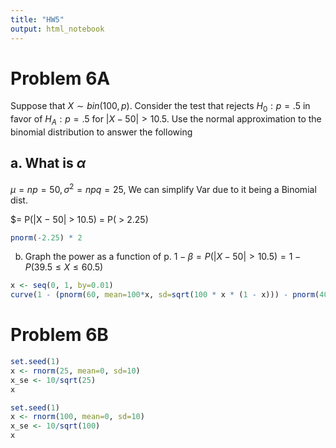 ---
title: "HW5"
output: html_notebook
---

# Problem 6A
Suppose that $X ∼ bin(100, p)$. Consider the test that rejects $H_0: p = .5$ in favor
of $H_A: p 	= .5$ for $|X −50| > 10.5$. Use the normal approximation to the binomial
distribution to answer the following

## a. What is $\alpha$

$\mu = np = 50, \sigma^2 = npq = 25$, We can simplify Var due to it being a Binomial dist.

$\alpha = P(|X − 50| > 10.5) = P(\frac{|X − 50|}{5} > 2.25)
```{r}
pnorm(-2.25) * 2
```

b. Graph the power as a function of p.
$1 - \beta = P(|X − 50| > 10.5) = 1 - P(39.5 \leq X \leq 60.5)$

```{r}
x <- seq(0, 1, by=0.01)
curve(1 - (pnorm(60, mean=100*x, sd=sqrt(100 * x * (1 - x))) - pnorm(40, mean=100*x, sd=sqrt(100*x*(1-x)))), xlab='p', ylab='power')
```

# Problem 6B

```{r}
set.seed(1)
x <- rnorm(25, mean=0, sd=10)
x_se <- 10/sqrt(25)
x
```
```{r}
set.seed(1)
x <- rnorm(100, mean=0, sd=10)
x_se <- 10/sqrt(100)
x
```


